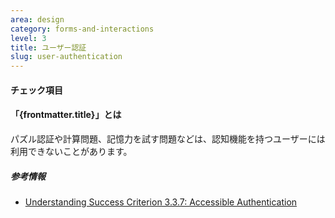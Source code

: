 ```yaml
---
area: design
category: forms-and-interactions
level: 3
title: ユーザー認証
slug: user-authentication
---
```



#### チェック項目

<Checkpoint title="認知機能テストによるユーザー認証に代替手段を用意する" />

#### 「{frontmatter.title}」とは

<Level level={frontmatter.level} />

パズル認証や計算問題、記憶力を試す問題などは、認知機能を持つユーザーには利用できないことがあります。

##### 参考情報

- [Understanding Success Criterion 3.3.7: Accessible Authentication](https://www.w3.org/WAI/WCAG22/Understanding/accessible-authentication)
